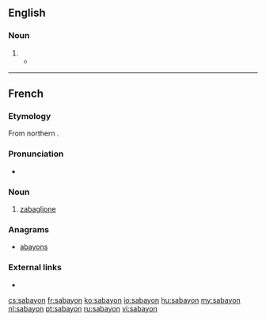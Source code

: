 ==English==

===Noun===
{{en-noun|~}}

# {{alternative form of|zabaglione|lang=en}}
#* {{quote-news|date=June 3, 2007|author=Amanda Hesser|title=Cooking|work=New York Times|url=http://www.nytimes.com/2007/06/03/books/review/Hesser-t.html
|passage=An orange-blossom-water '''sabayon''' is thickened in the microwave (and I will never again make finicky sabayon any other way).}}

----

==French==

===Etymology===
From northern {{etyl|it|fr}} {{m|it|zabaione}}.

===Pronunciation===
* {{IPA|/sabajɔ̃/|lang=fr}}

===Noun===
{{fr-noun|m}}

# [[zabaglione]]

===Anagrams===
* [[abayons#French|abayons]]

===External links===
* {{R:TLFi}}

[[cs:sabayon]]
[[fr:sabayon]]
[[ko:sabayon]]
[[io:sabayon]]
[[hu:sabayon]]
[[my:sabayon]]
[[nl:sabayon]]
[[pt:sabayon]]
[[ru:sabayon]]
[[vi:sabayon]]